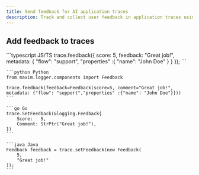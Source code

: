 ```yaml
---
title: Send feedback for AI application traces
description: Track and collect user feedback in application traces using Maxim's Feedback entity. Enhance your AI applications with structured user ratings and comments
---
```


<div className="w-full flex justify-end -mb-11">
    <LanguageSwitcher />
</div>

## Add feedback to traces

<CodeGroup>
    ```typescript JS/TS
    trace.feedback({
        score: 5,
        feedback: "Great job!",
        metadata: {
            "flow": "support",
            "properties" :{
                "name": "John Doe"
            }
        }
    });
    ```

    ```python Python
    from maxim.logger.components import Feedback

    trace.feedback(feedback=Feedback(score=5, comment="Great job!", metadata: {"flow": "support","properties" :{"name": "John Doe"}}))
    ```

    ```go Go
    trace.SetFeedback(&logging.Feedback{
        Score:   5,
        Comment: StrPtr("Great job!"),        
    })
    ```

    ```java Java
    Feedback feedback = trace.setFeedback(new Feedback(
        5,
        "Great job!"
    ));
    ```
</CodeGroup>